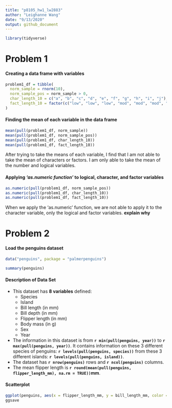 ```yaml
---
title: "p8105_hw1_lw2883"
author: "Leighanne Wang"
date: "9/13/2020"
output: github_document
---
```


```r
library(tidyverse)
```
# Problem 1

#### Creating a data frame with variables

```r
problem1_df = tibble(
  norm_sample = rnorm(10),
  norm_sample_pos = norm_sample > 0,
  char_length_10 = c("a", "b", "c", "d", "e", "f", "g", "h", "i", "j"),
  fact_length_10 = factor(c("low", "low", "low", "mod", "mod", "mod", "mod", "high", "high", "high")),
)
```
#### Finding the mean of each variable in the data frame

```r
mean(pull(problem1_df, norm_sample))
mean(pull(problem1_df, norm_sample_pos))
mean(pull(problem1_df, char_length_10))
mean(pull(problem1_df, fact_length_10))
```
After trying to take the means of each variable, I find that I am not able to take the mean of characters or factors. I am only able to take the mean of the number and logical variables.

#### Applying *'as.numeric function'* to logical, character, and factor variables

```r
as.numeric(pull(problem1_df, norm_sample_pos))
as.numeric(pull(problem1_df, char_length_10))
as.numeric(pull(problem1_df, fact_length_10))
```
When we apply the 'as.numeric' function, we are not able to apply it to the character variable, only the logical and factor variables. **explain why**


# Problem 2

#### Load the penguins dataset 

```r
data("penguins", package = "palmerpenguins")

summary(penguins)
```

#### Description of Data Set

* This dataset has **8 variables** defined:
  * Species
  * Island
  * Bill length (in mm)
  * Bill depth (in mm)
  * Flipper length (in mm)
  * Body mass (in g)
  * Sex
  * Year
* The information in this dataset is from **`r min(pull(penguins, year))`** to **`r max(pull(penguins, year))`**. It contains information on these 3 different species of penguins: **`r levels(pull(penguins, species))`** from these 3 different islands: **`r levels(pull(penguins, island))`**.
* The dataset has **`r nrow(penguins)`** rows and **`r ncol(penguins)`** columns.
* The mean flipper length is **`r round(mean(pull(penguins, flipper_length_mm), na.rm = TRUE))`mm**.

#### Scatterplot

``` r
ggplot(penguins, aes(x = flipper_length_mm, y = bill_length_mm, color = species)) + geom_point()
ggsave 
```